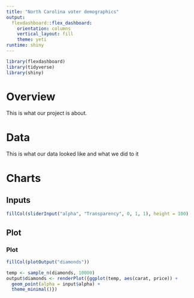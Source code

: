 ```yaml
---
title: "North Carolina voter demographics"
output: 
  flexdashboard::flex_dashboard:
    orientation: columns
    vertical_layout: fill
    theme: yeti
runtime: shiny
---
```


```r
library(flexdashboard)
library(tidyverse)
library(shiny)
```

Overview
=======================================================================

This is what our project is about.

Data
=======================================================================

This is what our data looked like and what we did to it

Charts
=======================================================================

Inputs {.sidebar}
-----------------------------------------------------------------------

```r
fillCol(sliderInput("alpha", "Transparency", 0, 1, 1), height = 100)
```


Plot
-----------------------------------------------------------------------
### Plot

```r
fillCol(plotOutput("diamonds"))

temp <- sample_n(diamonds, 10000)
output$diamonds <- renderPlot({ggplot(temp, aes(carat, price)) +
  geom_point(alpha = input$alpha) +
  theme_minimal()})
```


